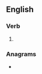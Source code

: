 ==English==

===Verb===
{{head|en|verb form}}

# {{en-third-person singular of|clabber}}

===Anagrams===
* {{anagrams|en|Scrabble|cabblers|scrabble}}